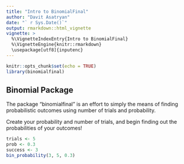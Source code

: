 ```yaml
---
title: "Intro to BinomialFinal"
author: "Davit Asatryan"
date: "` r Sys.Date()`"
output: rmarkdown::html_vignette
vignette: >
  %\VignetteIndexEntry{Intro to BinomialFinal}
  %\VignetteEngine{knitr::rmarkdown}
  \usepackage[utf8]{inputenc}
---
```


```r
knitr::opts_chunk$set(echo = TRUE)
library(binomialfinal)
```

## Binomial Package

The package "binomialfinal" is an effort to simply the means of finding probabilistic outcomes using number of trials and probability.

Create your probability and number of trials, and begin finding out the probabilities of your outcomes!

```r
trials <- 5
prob <- 0.3
success <- 3
bin_probability(3, 5, 0.3)
```

